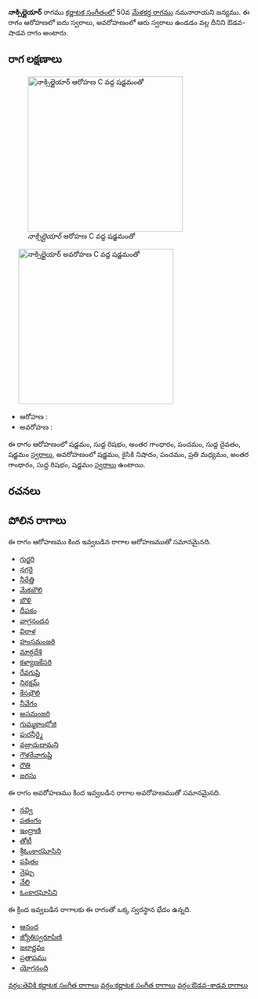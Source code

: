 {{Infobox ragam
	| name          	= నాక్సిల్లైయార్
	| synonym	    	= 
	| mela          	= 
	| chakra        	= 
	| janaka        	= 
	| type          	= ఔడవ-శాడవ
	| arohanam      	= {{svaraC|S|R1|G3|P|D1|S'}} 
	| avarohanam    	= {{svaraC|S'|N2|P|M2|G3|R1|S}}
	| jeeva         	=
	| chhaya        	=
	| nyasa         	=
	| vishesha      	= 
	| equivalent  		= 
}}
{{కర్ణాటక సంగీత రాగాలు}}
'''నాక్సిల్లైయార్''' రాగము [[కర్ణాటక సంగీతం]]లో 50వ [[మేళకర్త రాగము]] నమనారాయని జన్యము.  ఈ రాగం ఆరోహణలో ఐదు స్వరాలు, అవరోహణంలో ఆరు స్వరాలు ఉండడం వల్ల దీనిని ఔడవ-షాడవ రాగం అంటారు.


==రాగ లక్షణాలు==
[[Image:naccellaiyar_ar_kb2wiki.png|thumb|right|316px|''నాక్సిల్లైయార్'' ఆరోహణ C వద్ద షడ్జమంతో]]
	[[Image:naccellaiyar_av_kb2wiki.png|thumb|right|316px|''నాక్సిల్లైయార్'' అవరోహణ C వద్ద షడ్జమంతో]]

* ఆరోహణ : {{svaraC|S|R1|G3|P|D1|S'}} 
* అవరోహణ : {{svaraC|S'|N2|P|M2|G3|R1|S}}

ఈ రాగం ఆరోహణంలో షడ్జమం, సుద్ద  రిషభం, అంతర గాంధారం, పంచమం, సుద్ద దైవతం, షడ్జమం [[స్వరాలు]], అవరోహణంలో షడ్జమం, కైసికి నిషాదం, పంచమం, ప్రతి మధ్యమం, అంతర గాంధారం, సుద్ద  రిషభం, షడ్జమం [[స్వరాలు]] ఉంటాయి.

==రచనలు==



==పోలిన రాగాలు==
ఈ రాగం ఆరోహణము కింద ఇవ్వబడిన రాగాల ఆరోహణముతో సమానమైనది.
* [[గుర్జరి]]
* [[నగరై]]
* [[నీరేత్తి]]
* [[మేకబౌలి]]
* [[బౌళి]]
* [[దీపకం]]
* [[వాగ్రనందన]]
* [[విరాళ]]
* [[హంసమంజరి]]
* [[మార్గదేశి]]
* [[కళ్యాణకేసరి]]
* [[ రేవగుప్తి]]
* [[నిరక్షమ్]]
* [[కేసభౌలి]]
* [[నీవేగం]]
* [[అసమంజరి]]
* [[గుమ్మకాంభోజి]]
* [[పురనీర్మై]]
* [[ వజ్రాచుదామని]]
* [[గౌళరేవాగుప్తి]]
* [[రౌతి]]
* [[జగసు]]

ఈ రాగం అవరోహణము కింద ఇవ్వబడిన రాగాల అవరోహణముతో సమానమైనది.
* [[నవ్వి]]
* [[పతంగం]]
* [[ఇంద్రాణి]]
* [[తోటీ]]
* [[శ్రీఓంకారఘోసిని]]
* [[పషితం]]
* [[నైప్పు]]
* [[నేలి]]
* [[ఓంకారఘోసిని]]

ఈ క్రింద ఇవ్వబడిన రాగాలకు ఈ రాగంతో ఒక్క స్వరస్థాన భేదం ఉన్నది.
* [[ఆనంద]]
* [[జ్యోతిస్వరూపిణి]]
* [[జలార్ణవం]]
* [[ప్రతాపము]]
* [[యోగనంది]]



[[వర్గం:తెవికి కర్ణాటక సంగీత రాగాలు]]
[[వర్గం:కర్ణాటక సంగీత రాగాలు]]
[[వర్గం:ఔడవ-శాడవ రాగాలు]]